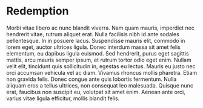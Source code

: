 # Redemption

Morbi vitae libero ac nunc blandit viverra. Nam quam mauris, imperdiet nec hendrerit vitae, rutrum aliquet erat. Nulla facilisis nibh id ante sodales pellentesque. In in posuere lacus. Suspendisse mauris elit, commodo in lorem eget, auctor ultrices ligula. Donec interdum massa sit amet felis elementum, eu dapibus ligula euismod. Sed hendrerit, purus eget sagittis mattis, arcu mauris semper ipsum, et rutrum tortor odio eget enim. Nullam velit elit, tincidunt quis sollicitudin in, egestas eu lectus. Mauris eu justo nec orci accumsan vehicula vel ac diam. Vivamus rhoncus mollis pharetra. Etiam non gravida felis. Donec congue ante quis lobortis fermentum. Nulla aliquam eros a tellus ultrices, non consequat leo malesuada. Quisque nunc erat, faucibus non suscipit eu, volutpat sit amet enim. Aenean ante orci, varius vitae ligula efficitur, mollis blandit felis.

